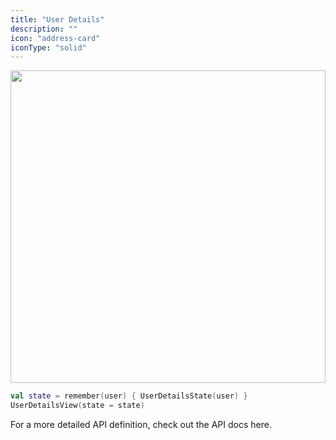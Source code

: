 ```yaml
---
title: "User Details"
description: ""
icon: "address-card"
iconType: "solid"
---
```


<img 
height="500"  
width="100%"
src="/images/android-sdk/user-details-view.png"
/>

```Kotlin
val state = remember(user) { UserDetailsState(user) }
UserDetailsView(state = state)
```
For a more detailed API definition, check out the API docs here.



